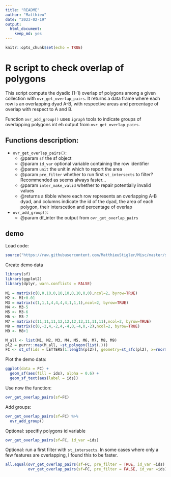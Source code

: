 ```yaml
---
title: "README"
author: "Matthieu"
date: "2023-02-19"
output:
  html_document:
    keep_md: yes
---
```


```r
knitr::opts_chunk$set(echo = TRUE)
```

# R script to check overlap of polygons

This script compute the dyadic (1-1) overlap of polygons among a given collection with `ovr_get_overlap_pairs`. It returns a data frame where each row is an overlapping dyad A-B, with respective areas and percentage of overlap with respect to A and B. 

Function `ovr_add_group()`  uses `igraph` tools to indicate groups of overlapping polygons int eh output from `ovr_get_overlap_pairs`. 

## Functions description:

- `ovr_get_overlap_pairs()`:
  - @param `sf` the sf object
  - @param `id_var` optional variable containing the row identifier
  - @param `unit` the unit in which to report the area
  - @param `pre_filter` whether to run first `st_intersects` to filter? Recommended as seems always
  faster...
  - @param `inter_make_valid` whether to repair potentially invalid values
  - @returns a tibble where each row represents an overlapping A-B dyad,  and columns indicate the id of the dyad, the area of each polygon, their interscetion and  percentage of overlap
- `ovr_add_group()`:
  - @param df_inter the output from `ovr_get_overlap_pairs`

## demo


Load code:
```r
source("https://raw.githubusercontent.com/MatthieuStigler/Misc/master/spatial/check_overlap/check_overlap.R")
```


Create demo data

```r
library(sf)
library(ggplot2)
library(dplyr, warn.conflicts = FALSE)
  
M1 = matrix(c(0,0,10,0,10,10,0,10,0,0),ncol=2, byrow=TRUE)
M2 <- M1+0.01
M3 = matrix(c(1,1,1,4,4,4,4,1,1,1),ncol=2, byrow=TRUE)
M4 <- M3-5
M5 <- M3-6
M6 <- M3-7
M7 = matrix(c(11,11,11,12,12,12,12,11,11,11),ncol=2, byrow=TRUE)
M8 = matrix(c(0,-2,4,-2,4,-4,0,-4,0,-2),ncol=2, byrow=TRUE)
M9 <- M8+1

M_all <- list(M1, M2, M3, M4, M5, M6, M7, M8, M9)
pl2 = purrr::map(M_all, ~st_polygon(list(.)))
FC <- st_sf(ids = LETTERS[1:length(pl2)], geometry=st_sfc(pl2), x=rnorm(length(pl2)))
```

Plot the demo data:

```r
ggplot(data = FC) +
  geom_sf(aes(fill = ids), alpha = 0.6) +
  geom_sf_text(aes(label = ids))
```

Use now the function:

```r
ovr_get_overlap_pairs(sf=FC)
```

Add groups:

```r
ovr_get_overlap_pairs(sf=FC) %>% 
  ovr_add_group()
```

Optional: specifiy polygons id variable

```r
ovr_get_overlap_pairs(sf=FC, id_var =ids)
```

Optional: run a first filter with `st_intersects`. In some cases where only a few features are overlapping, I found this to be faster. 

```r
all.equal(ovr_get_overlap_pairs(sf=FC, pre_filter = TRUE, id_var =ids) |> arrange(row_A, row_B),
          ovr_get_overlap_pairs(sf=FC, pre_filter = FALSE, id_var =ids)|> arrange(row_A, row_B))
```


